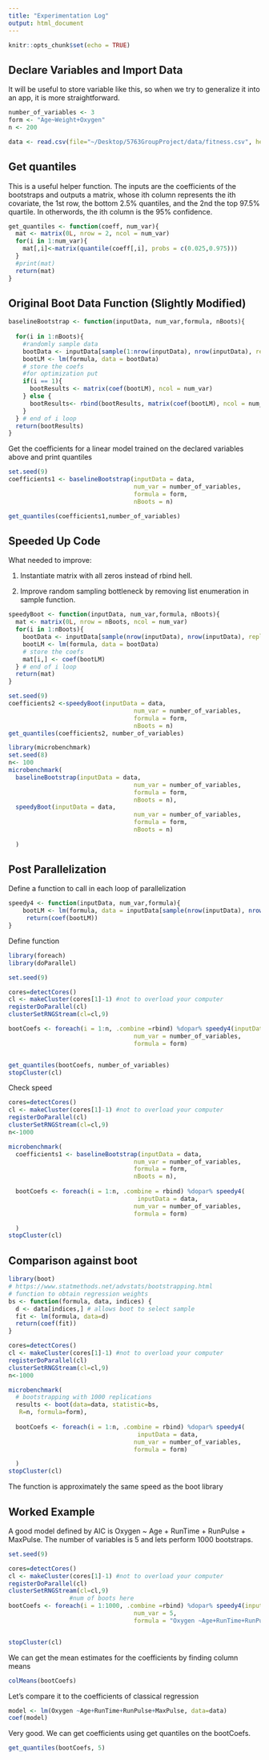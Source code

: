 ```yaml
---
title: "Experimentation Log"
output: html_document
---
```


```r
knitr::opts_chunk$set(echo = TRUE)
```

## Declare Variables and Import Data

It will be useful to store variable like this, so when we try to generalize it into an app, it is more straightforward.
```r
number_of_variables <- 3
form <- "Age~Weight+Oxygen"
n <- 200

data <- read.csv(file="~/Desktop/5763GroupProject/data/fitness.csv", header=TRUE, sep=",")
```

## Get quantiles

This is a useful helper function. The inputs are the coefficients of the bootstraps and outputs a matrix, whose ith column represents the ith covariate, the 1st row, the bottom 2.5% quantiles, and the 2nd the top 97.5% quartile. In otherwords, the ith column is the 95% confidence.
```r

get_quantiles <- function(coeff, num_var){
  mat <- matrix(0L, nrow = 2, ncol = num_var)
  for(i in 1:num_var){
    mat[,i]<-matrix(quantile(coeff[,i], probs = c(0.025,0.975)))
  }
  #print(mat)
  return(mat)
}

```

## Original Boot Data Function (Slightly Modified)

```r
baselineBootstrap <- function(inputData, num_var,formula, nBoots){
  
  for(i in 1:nBoots){
    #randomly sample data
    bootData <- inputData[sample(1:nrow(inputData), nrow(inputData), replace = T),]
    bootLM <- lm(formula, data = bootData)
    # store the coefs
    #for optimization put 
    if(i == 1){
      bootResults <- matrix(coef(bootLM), ncol = num_var)
    } else {
      bootResults<- rbind(bootResults, matrix(coef(bootLM), ncol = num_var))
    }
  } # end of i loop
  return(bootResults)
}

```

Get the coefficients for a linear model trained on the declared variables above and print quantiles

```r
set.seed(9)
coefficients1 <- baselineBootstrap(inputData = data,
                                   num_var = number_of_variables,
                                   formula = form,
                                   nBoots = n)

get_quantiles(coefficients1,number_of_variables)
```

## Speeded Up Code

What needed to improve:

1. Instantiate matrix with all zeros instead of rbind hell. 

2. Improve random sampling bottleneck by removing list enumeration in sample function. 

```r

speedyBoot <- function(inputData, num_var,formula, nBoots){
  mat <- matrix(0L, nrow = nBoots, ncol = num_var)
  for(i in 1:nBoots){
    bootData <- inputData[sample(nrow(inputData), nrow(inputData), replace = T),]
    bootLM <- lm(formula, data = bootData)
    # store the coefs
    mat[i,] <- coef(bootLM)
  } # end of i loop
  return(mat)
}

set.seed(9)
coefficients2 <-speedyBoot(inputData = data,
                                   num_var = number_of_variables,
                                   formula = form,
                                   nBoots = n)
get_quantiles(coefficients2, number_of_variables)
```

```r
library(microbenchmark)
set.seed(8)
n<- 100
microbenchmark(
  baselineBootstrap(inputData = data,
                                   num_var = number_of_variables,
                                   formula = form,
                                   nBoots = n),
  speedyBoot(inputData = data,
                                   num_var = number_of_variables,
                                   formula = form,
                                   nBoots = n)
  
  ) 
```



## Post Parallelization

Define a function to call in each loop of parallelization

```r
speedy4 <- function(inputData, num_var,formula){
    bootLM <- lm(formula, data = inputData[sample(nrow(inputData), nrow(inputData), replace = T),])
     return(coef(bootLM))
}

```

Define function


```r
library(foreach)
library(doParallel)

set.seed(9)

cores=detectCores()
cl <- makeCluster(cores[1]-1) #not to overload your computer
registerDoParallel(cl)
clusterSetRNGStream(cl=cl,9)

bootCoefs <- foreach(i = 1:n, .combine =rbind) %dopar% speedy4(inputData = data,
                                   num_var = number_of_variables,
                                   formula = form)


get_quantiles(bootCoefs, number_of_variables)
stopCluster(cl)

```

Check speed
```r
cores=detectCores()
cl <- makeCluster(cores[1]-1) #not to overload your computer
registerDoParallel(cl)
clusterSetRNGStream(cl=cl,9)
n<-1000

microbenchmark(
  coefficients1 <- baselineBootstrap(inputData = data,
                                   num_var = number_of_variables,
                                   formula = form,
                                   nBoots = n),
  
  bootCoefs <- foreach(i = 1:n, .combine = rbind) %dopar% speedy4(
                                    inputData = data,
                                   num_var = number_of_variables,
                                   formula = form)

  )  
stopCluster(cl)

```


## Comparison against boot

```r
library(boot)
# https://www.statmethods.net/advstats/bootstrapping.html
# function to obtain regression weights
bs <- function(formula, data, indices) {
  d <- data[indices,] # allows boot to select sample
  fit <- lm(formula, data=d)
  return(coef(fit))
}

cores=detectCores()
cl <- makeCluster(cores[1]-1) #not to overload your computer
registerDoParallel(cl)
clusterSetRNGStream(cl=cl,9)
n<-1000

microbenchmark(
  # bootstrapping with 1000 replications
  results <- boot(data=data, statistic=bs,
   R=n, formula=form), 
  
  bootCoefs <- foreach(i = 1:n, .combine = rbind) %dopar% speedy4(
                                    inputData = data,
                                   num_var = number_of_variables,
                                   formula = form)

  )  
stopCluster(cl)

```

The function is approximately the same speed as the boot library

## Worked Example

A good model defined by AIC is Oxygen ~ Age + RunTime + RunPulse + MaxPulse. The number of variables is 5 and lets perform 1000 bootstraps.

```r
set.seed(9)

cores=detectCores()
cl <- makeCluster(cores[1]-1) #not to overload your computer
registerDoParallel(cl)
clusterSetRNGStream(cl=cl,9)
                 #num of boots here
bootCoefs <- foreach(i = 1:1000, .combine =rbind) %dopar% speedy4(inputData = data,
                                   num_var = 5,
                                   formula = "Oxygen ~Age+RunTime+RunPulse+MaxPulse")


stopCluster(cl)
```

We can get the mean estimates for the coefficients by finding column means

```r
colMeans(bootCoefs)
```

Let's compare it to the coefficients of classical regression

```r
model <- lm(Oxygen ~Age+RunTime+RunPulse+MaxPulse, data=data)
coef(model)
```
Very good. We can get coefficients using get quantiles on the bootCoefs. 


```r
get_quantiles(bootCoefs, 5)
```


